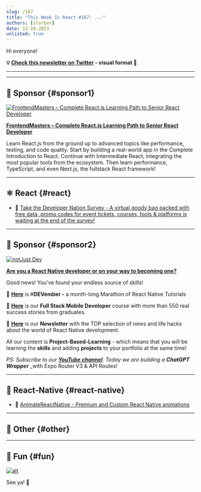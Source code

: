 ```yaml
---
slug: /167
title: "This Week In React #167: ..."
authors: [slorber]
date: 12-19-2023
unlisted: true
---
```


Hi everyone!

<Todo />

<!-- truncate -->

**💡 [Check this newsletter on Twitter](https://slo.im/thread) - visual format 🎨**

---


<Support />

---

## 💸 Sponsor {#sponsor1}

[![FrontendMasters – Complete React.js Learning Path to Senior React Developer](/emails/issues/158/frontendmasters.jpg)](https://frontendmasters.com/learn/react/?utm_source=newsletter&utm_medium=thisweekinreact&utm_campaign=reactpath)

**[FrontendMasters – Complete React.js Learning Path to Senior React Developer](https://frontendmasters.com/learn/react/?utm_source=newsletter&utm_medium=thisweekinreact&utm_campaign=reactpath)**

Learn React.js from the ground up to advanced topics like performance, testing, and code quality. Start by building a real-world app in the Complete Introduction to React. Continue with Intermediate React, integrating the most popular tools from the ecosystem. Then learn performance, TypeScript, and even Next.js, the fullstack React framework!

---

## ⚛️ React {#react}

- 💸 [Take the Developer Nation Survey - A virtual goody bag packed with free data, promo codes for event tickets, courses, tools & platforms is waiting at the end of the survey!](https://developereconomics.net/?member_id=thisweekinreact&utm_medium=nl_ad3)

<SubscribeFormEmbed placement="middle" />

---

## 💸 Sponsor {#sponsor2}

[![notJust Dev](/emails/issues/167/notjustdev.jpg)](https://www.youtube.com/@notjustdev/live?sub_confirmation=1)

**[Are you a React Native developer or on your way to becoming one?](https://www.youtube.com/@notjustdev/live?sub_confirmation=1)**

Good news! You’ve found your endless source of skills!

🎄 [**Here**](https://www.youtube.com/watch?v=bIQII7gTXDE&list=PLY3ncAV1dSVA9ltOEMgzT8ZTZiccpOUkX) is #**DEVember -** a month-long Marathon of React Native Tutorials

🚀 [**Here**](https://academy.notjust.dev/?utm_source=newsletter&utm_medium=Course&utm_campaign=thisweekinreact#section-1687709246499) is our **Full Stack Mobile Developer** course with more than 550 real success stories from graduates.

💌 [**Here**](https://assets.notjust.dev/profile?utm_source=newsletter&utm_medium=OurNewsletter&utm_campaign=thisweekinreact) is our **Newsletter** with the TOP selection of news and life hacks about the world of React Native development.

All our content is **Project-Based-Learning** - which means that you will be learning the **skills** and adding **projects** to your portfolio at the same time!

_PS: Subscribe to our_ [**_YouTube channel_**](https://www.youtube.com/@notjustdev/live?sub_confirmation=1)_. Today we are building a_ **_ChatGPT Wrapper_** \_with Expo Router V3 & API Routes!

---

## 📱 React-Native {#react-native}

- 💸 [AnimateReactNative - Premium and Custom React Native animations](https://www.animatereactnative.com/?utm_source=thisweekinreact.com)

---

## 🔀 Other {#other}

<Todo />

---

## 🤭 Fun {#fun}

<Todo />

[![alt](/emails/issues/122/meme.jpg)](https://twitter.com/TODOTODOTODOTODOTODOTODOTODOTODOTODOTODO)

See ya! 👋
